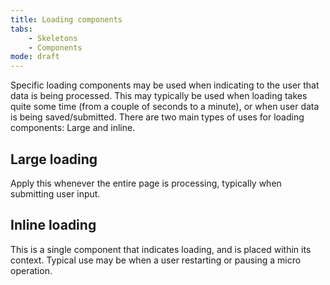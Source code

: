 ```yaml
---
title: Loading components
tabs:
    - Skeletons
    - Components
mode: draft
---
```


Specific loading components may be used when indicating to the user that data is being processed. This may typically be used when loading takes quite some time (from a couple of seconds to a minute), or when user data is being saved/submitted. There are two main types of uses for loading components: Large and inline.

## Large loading

Apply this whenever the entire page is processing, typically when submitting user input.

## Inline loading

This is a single component that indicates loading, and is placed within its context. Typical use may be when a user restarting or pausing a micro operation.

